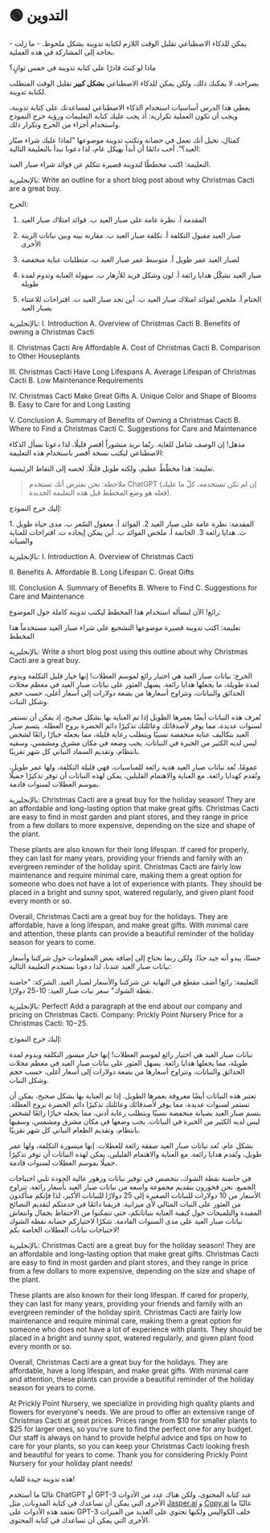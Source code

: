 
# 🟢 التدوين

<Takeaways>
  - يمكن للذكاء الاصطناعي تقليل الوقت اللازم لكتابة تدوينة بشكل ملحوظ. - ما زلت بحاجة إلى المشاركة في هذه العملية.
</Takeaways>

ماذا لو كنتَ قادرًا على كتابة تدوينة في خمس ثوانٍ؟

بصراحة، لا يمكنك ذلك، ولكن يمكن للذكاء الاصطناعي **بشكل كبير** تقليل الوقت المتطلب لكتابة تدوينة.

يغطي هذا الدرس أساسيات استخدام الذكاء الاصطناعي لمساعدتك على كتابة تدوينة، ويجب أن تكون العملية تكرارية: أذ يجب عليك كتابة التعليمات ورؤية خرج النموذج واستخدام أجزاء من الخرج وتكرار ذلك.

كمثال، تخيل أنك تعمل في حضانة وتكتب تدوينة موضوعها "لماذا عليك شراء صبّار العيد؟". أحب دائمًا أن أبدأ بهيكل عام، لذا دعونا نبدأ بالتعليمة التالية:

التعليمة:
<AIOutput>
اكتب مخططًا لتدوينة قصيرة تتكلم عن فوائد شراء صبار العيد.
</AIOutput>

بالإنجليزية:
<AIOutput>
Write an outline for a short blog post about why Christmas Cacti are a great buy.
</AIOutput>

الخرج:
<AIOutput>
1. المقدمة
أ. نظرة عامة على صبار العيد
ب. فوائد امتلاك صبار العيد

2. صبار العيد مقبول التكلفة
أ. تكلفة صبار العيد
ب. مقارنة بينه وبين نباتات الزينة الأخرى

3. لصبار العيد عمر طويل
أ. متوسط عمر صبار العيد
ب. متطلبات عناية منخفضة

4. صبار العيد تشكّل هدايا رائعة
أ. لون وشكل فريد للأزهار
ب. سهولة العناية وتدوم لمدة طويلة

5. الختام
أ. ملخص لفوائد امتلاك صبار العيد
ب. أين تجد صبار العيد
ت. اقتراحات للاعتناء بصبار العيد
</AIOutput>

بالإنجليزية:
<AIOutput>
I. Introduction A. Overview of Christmas Cacti B. Benefits of owning a Christmas Cacti

II. Christmas Cacti Are Affordable
A. Cost of Christmas Cacti
B. Comparison to Other Houseplants

III. Christmas Cacti Have Long Lifespans
A. Average Lifespan of Christmas Cacti
B. Low Maintenance Requirements

IV. Christmas Cacti Make Great Gifts
A. Unique Color and Shape of Blooms
B. Easy to Care for and Long Lasting

V. Conclusion
A. Summary of Benefits of Owning a Christmas Cacti
B. Where to Find a Christmas Cacti
C. Suggestions for Care and Maintenance
</AIOutput>

مذهل! إن الوصف شامل للغاية. ربّما نريد منشوراً أقصر قليلًا، لذا دعونا نسأل الذكاء الاصطناعي ليكتب نسخة أقصر باستخدام هذه التعليمة:

تعليمة:
<AIOutput>
هذا مخطّطٌ عظيم، ولكنه طويل قليلًا. لخصه إلى النقاط الرئيسية.
</AIOutput>

> ملاحظة: نحن نفترض أنك تستخدم ChatGPT (إن لم تكن تستخدمه، كلّ ما عليك فعله هو وضع المخطط قبل هذه التعليمة الجديدة).

إليك خرج النموذج:

<AIOutput>
1. المقدمة: نظرة عامة على صبار العيد
2. الفوائد
أ. معقول السّعر
ب. مدى حياة طويل
ت. هدايا رائعة
3. الخاتمة
أ. ملخص الفوائد
ب. أين يمكن إيجاده
ت. اقتراحات للعناية والصيانة
</AIOutput>

بالإنجليزية:
<AIOutput>
I. Introduction A. Overview of Christmas Cacti

II. Benefits
A. Affordable
B. Long Lifespan
C. Great Gifts 

III. Conclusion
A. Summary of Benefits
B. Where to Find
C. Suggestions for Care and Maintenance
</AIOutput>

رائع! الآن لنسأله استخدام هذا المخطط ليكتب تدوينة كاملة حول الموضوع:

تعليمة:
<AIOutput>
اكتب تدوينة قصيرة موضوعها التشجيع على شراء صبار العيد مستخدماً هذا المخطط
</AIOutput>

بالإنجليزية:
<AIOutput>
Write a short blog post using this outline about why Christmas Cacti are a great buy.
</AIOutput>

الخرج:
<AIOutput>
نباتات صبار العيد هي اختيار رائع لموسم العطلات! إنها خيار قليل التكلفة ويدوم لمدة طويلة، ما يجعلها هدايا رائعة. يسهل العثور على نباتات صبار العيد في معظم محلات الحدائق والنباتات، وتتراوح أسعارها من بضعة دولارات إلى أسعار أغلى، حسب حجم وشكل النبات.

تُعرف هذه النباتات أيضًا بعمرها الطويل إذا تم العناية بها بشكل صحيح، إذ يمكن أن تستمر لسنوات عديدة، مما يوفر لأصدقائك وعائلتك تذكيرًا دائم الخضرة بروح العطلة. يتسم صبار العيد بتكاليف عناية منخفضة نسبيًا ويتطلب رعاية قليلة، مما يجعله خيارًا رائعًا لشخص ليس لديه الكثير من الخبرة في النباتات. يجب وضعه في مكان مشرق ومشمس، وسقيه بانتظام، وتقديم السماد النباتي كل شهر تقريبًا.

عمومًا، تُعد نباتات صبار العيد هدية رائعة للمناسبات، فهي قليلة التكلفة، ولها عمر طويل، وتُقدم كهدايا رائعة. مع العناية والاهتمام القليلين، يمكن لهذه النباتات أن توفر تذكيرًا جميلًا بموسم العطلات لسنوات قادمة.
</AIOutput>

بالإنجليزية:
<AIOutput>
Christmas Cacti are a great buy for the holiday season! They are an affordable and long-lasting option that make great gifts. Christmas Cacti are easy to find in most garden and plant stores, and they range in price from a few dollars to more expensive, depending on the size and shape of the plant.

These plants are also known for their long lifespan. If cared for properly, they can last for many years, providing your friends and family with an evergreen reminder of the holiday spirit. Christmas Cacti are fairly low maintenance and require minimal care, making them a great option for someone who does not have a lot of experience with plants. They should be placed in a bright and sunny spot, watered regularly, and given plant food every month or so. 

Overall, Christmas Cacti are a great buy for the holidays. They are affordable, have a long lifespan, and make great gifts. With minimal care and attention, these plants can provide a beautiful reminder of the holiday season for years to come.
</AIOutput>

حسنًا، يبدو أنه جيد جدًا. ولكن ربما نحتاج إلى إضافة بعض المعلومات حول شركتنا وأسعار نباتات صبار العيد عندنا، لذا دعونا نستخدم التعليمة التالية:

التعليمة:
<AIOutput>
رائع! أضف مقطع في النهاية عن شركتنا والأسعار لصبار العيد.
الشركة: "حاضنة نقطة الشوك" سعر نبات صبار العيد: 10-25 دولارًا.
</AIOutput>

بالإنجليزية:
<AIOutput>
Perfect! Add a paragraph at the end about our company and pricing on Christmas Cacti. Company: Prickly Point Nursery Price for a Christmas Cacti: $10-$25.
</AIOutput>

إليك خرج النموذج:

<AIOutput>
نباتات صبار العيد هي اختيار رائع لموسم العطلات! إنها خيار ميسور التكلفة ويدوم لمدة طويلة، مما يجعلها هدايا رائعة. يسهل العثور على نباتات صبار العيد في معظم محلات الحدائق والنباتات، وتتراوح أسعارها من بضعة دولارات إلى أسعار أغلى، حسب حجم وشكل النبات.

تعتبر هذه النباتات أيضًا معروفة بعمرها الطويل. إذا تم العناية بها بشكل صحيح، يمكن أن تستمر لسنوات عديدة، مما يوفر لأصدقائك وعائلتك تذكيرًا دائم الخضرة بروح العطلة. يتسم صبار العيد بصيانة منخفضة نسبيًا ويتطلب رعاية أدنى، مما يجعله خيارًا رائعًا لشخص ليس لديه الكثير من الخبرة في النباتات. يجب وضعها في مكان مشرق ومشمس، وسقيها بانتظام، وتقديم الطعام النباتي كل شهر تقريبًا.

بشكل عام، تُعد نباتات صبار العيد صفقة رائعة للعطلات. إنها ميسورة التكلفة، ولها عمر طويل، وتُقدم هدايا رائعة. مع العناية والاهتمام القليلين، يمكن لهذه النباتات أن توفر تذكيرًا جميلًا بموسم العطلات لسنوات قادمة.

في حاضنة نقطة الشوك، نتخصص في توفير نباتات وزهور عالية الجودة تلبي احتياجات الجميع. نحن فخورون بتقديم مجموعة واسعة من نباتات صبار العيد بأسعار رائعة. تتراوح الأسعار من 10 دولارات للنباتات الصغيرة إلى 25 دولارًا للنباتات الأكبر، لذا فإنكم متأكدون من العثور على النبات المثالي لأي ميزانية. فريقنا دائمًا في خدمتكم لتقديم النصائح المفيدة والتلميحات حول كيفية العناية بنباتاتكم، حتى تتمكنوا من الاحتفاظ بجمال وانتعاش نباتات صبار العيد على مدى السنوات القادمة. شكرًا لاختياركم حضانة نقطة الشوك لاحتياجات نباتات العطلات الخاصة بكم!
</AIOutput>

بالإنجليزية:
<AIOutput>
Christmas Cacti are a great buy for the holiday season! They are an affordable and long-lasting option that make great gifts. Christmas Cacti are easy to find in most garden and plant stores, and they range in price from a few dollars to more expensive, depending on the size and shape of the plant.

These plants are also known for their long lifespan. If cared for properly, they can last for many years, providing your friends and family with an evergreen reminder of the holiday spirit. Christmas Cacti are fairly low maintenance and require minimal care, making them a great option for someone who does not have a lot of experience with plants. They should be placed in a bright and sunny spot, watered regularly, and given plant food every month or so. 

Overall, Christmas Cacti are a great buy for the holidays. They are affordable, have a long lifespan, and make great gifts. With minimal care and attention, these plants can provide a beautiful reminder of the holiday season for years to come.

At Prickly Point Nursery, we specialize in providing high quality plants and flowers for everyone's needs. We are proud to offer an extensive range of Christmas Cacti at great prices. Prices range from $10 for smaller plants to $25 for larger ones, so you're sure to find the perfect one for any budget. Our staff is always on hand to provide helpful advice and tips on how to care for your plants, so you can keep your Christmas Cacti looking fresh and beautiful for years to come. Thank you for considering Prickly Point Nursery for your holiday plant needs!
</AIOutput>

هذه تدوينة جيدة للغاية!

غالبًا ما أستخدم ChatGPT أو GPT-3 عند كتابة المحتوى، ولكن هناك عدد من الأدوات الأخرى التي يمكن أن تساعدك في كتابة المدونات, مثل [Jasper.ai]( https://www.jasper.ai/) و [Copy.ai](https://www.copy.ai/) غالبًا ما تعتمد هذه الأدوات على GPT-3 خلف الكواليس ولكنها تحتوي على العديد من الميزات الأخرى التي يمكن أن تساعدك في كتابة المحتوى.

